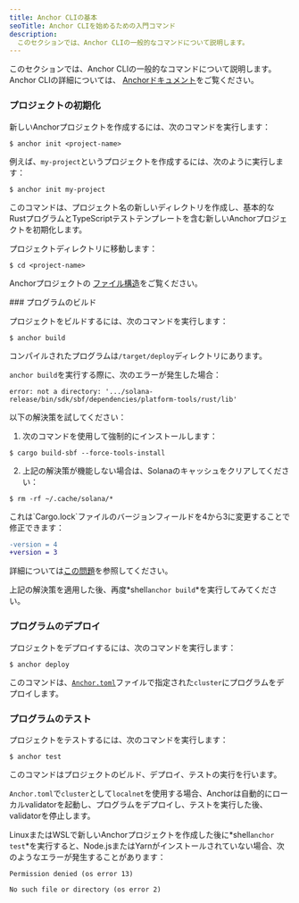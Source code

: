 ```yaml
---
title: Anchor CLIの基本
seoTitle: Anchor CLIを始めるための入門コマンド
description:
  このセクションでは、Anchor CLIの一般的なコマンドについて説明します。
---
```


このセクションでは、Anchor CLIの一般的なコマンドについて説明します。Anchor
CLIの詳細については、
[Anchorドキュメント](https://www.anchor-lang.com/docs)をご覧ください。

<Steps>
<Step>

### プロジェクトの初期化

新しいAnchorプロジェクトを作成するには、次のコマンドを実行します：

```terminal
$ anchor init <project-name>
```

例えば、`my-project`というプロジェクトを作成するには、次のように実行します：

```terminal
$ anchor init my-project
```

このコマンドは、プロジェクト名の新しいディレクトリを作成し、基本的なRustプログラムとTypeScriptテストテンプレートを含む新しいAnchorプロジェクトを初期化します。

プロジェクトディレクトリに移動します：

```terminal
$ cd <project-name>
```

Anchorプロジェクトの
[ファイル構造](https://www.anchor-lang.com/docs/quickstart/local#project-file-structure)をご覧ください。

</Step>

<Step>
### プログラムのビルド

プロジェクトをビルドするには、次のコマンドを実行します：

```terminal
$ anchor build
```

コンパイルされたプログラムは`/target/deploy`ディレクトリにあります。

<Callout type="warn">

`anchor build`を実行する際に、次のエラーが発生した場合：

<Accordions>
<Accordion title="error: not a directory">

```
error: not a directory: '.../solana-release/bin/sdk/sbf/dependencies/platform-tools/rust/lib'
```

以下の解決策を試してください：

1. 次のコマンドを使用して強制的にインストールします：

```terminal
$ cargo build-sbf --force-tools-install
```

2. 上記の解決策が機能しない場合は、Solanaのキャッシュをクリアしてください：

```terminal
$ rm -rf ~/.cache/solana/*
```

</Accordion>

<Accordion title="ロックファイルバージョン4には`-Znext-lockfile-bump`が必要です">
これは`Cargo.lock`ファイルのバージョンフィールドを4から3に変更することで修正できます：

```diff title="Cargo.lock"
-version = 4
+version = 3
```

詳細については[この問題](https://github.com/solana-foundation/anchor/issues/3392)を参照してください。

</Accordion>

</Accordions>

上記の解決策を適用した後、再度*shell`anchor build`*を実行してみてください。

</Callout>

</Step>
<Step>

### プログラムのデプロイ

プロジェクトをデプロイするには、次のコマンドを実行します：

```terminal
$ anchor deploy
```

このコマンドは、[`Anchor.toml`](https://www.anchor-lang.com/docs/references/anchor-toml)ファイルで指定された`cluster`にプログラムをデプロイします。

</Step>
<Step>

### プログラムのテスト

プロジェクトをテストするには、次のコマンドを実行します：

```terminal
$ anchor test
```

<Callout>

このコマンドはプロジェクトのビルド、デプロイ、テストの実行を行います。

`Anchor.toml`で`cluster`として`localnet`を使用する場合、Anchorは自動的にローカルvalidatorを起動し、プログラムをデプロイし、テストを実行した後、validatorを停止します。

</Callout>

<Callout type="warn">

LinuxまたはWSLで新しいAnchorプロジェクトを作成した後に*shell`anchor test`*を実行すると、Node.jsまたはYarnがインストールされていない場合、次のようなエラーが発生することがあります：

```
Permission denied (os error 13)
```

```
No such file or directory (os error 2)
```

</Callout>

</Step>
</Steps>
